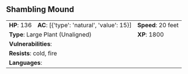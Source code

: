 ## Shambling Mound {#monster-shambling-mound}

```{=html}
<table class="table table-striped">
    <tbody>
        <tr>                    
            <td><b>HP</b>: 136</td>
            <td><b>AC</b>: [{'type': 'natural', 'value': 15}]</td>
            <td><b>Speed</b>: 20 feet</td>
        </tr>
        <tr>
            <td colspan="2"><b>Type</b>: Large Plant (Unaligned)</td>
            <td><b>XP</b>: 1800</td>
        </tr>
        <tr>
            <td colspan="3"><b>Vulnerabilities</b>: </td>
        </tr>
        <tr>
            <td colspan="3"><b>Resists</b>: cold, fire</td>
        </tr>
        <tr>
            <td colspan="3"><b>Languages</b>: </td>
        </tr>
    </tbody>
</table>
```